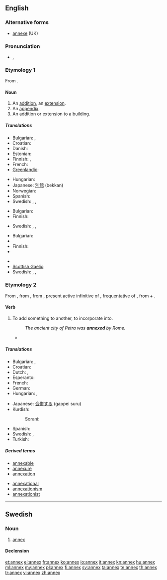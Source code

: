 ==English==

===Alternative forms===
* [[annexe]] (UK)

===Pronunciation===
* {{a|UK}} {{IPA|/ˈæn.ɛks/}}, {{SAMPA|/"{n.Eks/}}

===Etymology 1===
From {{etyl|fr|en}} {{term|annexe|lang=fr}}.

====Noun====
{{en-noun|es}}

# An [[addition]], an [[extension]].
# An [[appendix]].
# An addition or extension to a building.

=====Translations=====
{{trans-top|addition, an extension}}
* Bulgarian: {{t|bg|прибавка}},  {{t|bg|допълнение}}
* Croatian: {{t-|hr|aneks|m}}
* Danish: {{t|da|bilag}}
* Estonian: {{t-|et|lisa}}
* Finnish: {{t|fi|lisäys}}, {{t|fi|laajennus}}
* French: {{t+|fr|annexe}}
* [[Greenlandic]]: {{t|kl|bilagi}}
{{trans-mid}}
* Hungarian: {{t+|hu|függelék}}
* Japanese: [[別館]] (bekkan)
* Norwegian: {{t+|no|anneks}}
* Spanish: {{t+|es|anexo}}
* Swedish: {{t+|sv|annex}}, {{t|sv|tillägg}}, {{t-|sv|bilaga}}
{{trans-bottom}}

{{trans-top|appendix}}
* Bulgarian: {{t+|bg|приложение}}
* Finnish: {{t|fi|liite}}
{{trans-mid}}
* Swedish: {{t+|sv|appendix}}, {{t|sv|tillägg}}, {{t-|sv|bilaga}}
{{trans-bottom}}

{{trans-top|addition or extension to a building}}
* Bulgarian: {{t|bg|пристройка}}
* {{trreq|Dutch}}
* Finnish: {{t|fi|lisärakennus}}
* {{trreq|French}}
{{trans-mid}}
* {{trreq|German}}
* [[Scottish Gaelic]]: {{t|gd|ath-thaigh|m}}
* Swedish: {{t+|sv|annex}}, {{t|sv|tillbyggnad}}, {{t|sv|flygel}}
{{trans-bottom}}

===Etymology 2===
From {{etyl|enm|en}}, from {{etyl|fro|en}} {{term|annexer||lang=fro|to join}}, from {{etyl|ML.}} {{term|annexare|annexāre|lang=la}}, present active infinitive of {{term|annexo|annexō|lang=la}}, frequentative of {{etyl|la|en}} {{term|annecto|annectō|bind to|lang=la}}, from {{term|ad||to|lang=la}} + {{term|necto|nectō|tie, bind|lang=la}}.

====Verb====
{{en-verb|annex|es}}

# To add something to another, to incorporate into.
#: ''The ancient city of Petra was '''annexed''' by Rome.''
#* {{quote-book|title=[[W:Huế|Wikipedia:Syngman Rhee]] | year=2009 | passage= ''In 1910, he returned to Korea, which had by this time been '''annexed''' by Japan.'' }}

=====Translations=====
{{trans-top|To add something to another, to incorporate into}}
* Bulgarian: {{t|bg|присъединявам}},  {{t|bg|прибавям}}
* Croatian: {{t-|hr|anektirati}}
* Dutch: {{t+|nl|annexeren}},  {{t+|nl|inlijven}}
* Esperanto: {{t|eo|aneksi}}
* French: {{t+|fr|annexer}}
* German: {{t+|de|annektieren}}
* Hungarian: {{t|hu|hozzácsatol}}, {{t-|hu|annektál}}
{{trans-mid}}
* Japanese: [[合併する]] (gappei suru)
* Kurdish:
*: Sorani: {{t|ku|خستنه‌ سه‌ر|tr=xistine ser|sc=ku-Arab}}
* Spanish: {{t-|es|anexar}}
* Swedish: {{t|sv|införliva}}, {{t|sv|annektera}}
* Turkish: {{t+|tr|ek}}
{{trans-bottom}}

=====Derived terms=====
{{der-top|}}
* [[annexable]]
* [[annexure]]
* [[annexation]]
{{der-mid}}
* [[annexational]]
* [[annexationism]]
* [[annexationist]]
{{der-bottom}}
----

==Swedish==

===Noun===
{{sv-noun|g=n}}

# [[#English|annex]]

====Declension====
{{sv-noun-n-zero|genitive=}}

[[et:annex]]
[[el:annex]]
[[fr:annex]]
[[ko:annex]]
[[io:annex]]
[[it:annex]]
[[kn:annex]]
[[hu:annex]]
[[ml:annex]]
[[my:annex]]
[[pl:annex]]
[[fi:annex]]
[[sv:annex]]
[[ta:annex]]
[[te:annex]]
[[th:annex]]
[[tr:annex]]
[[vi:annex]]
[[zh:annex]]